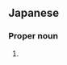 ==Japanese==
{{ja-kanjitab|たか|のり}}

===Proper noun===
{{ja-pos|たかのり|proper}}

# {{given name|male|lang=ja|sort=たかのり}}